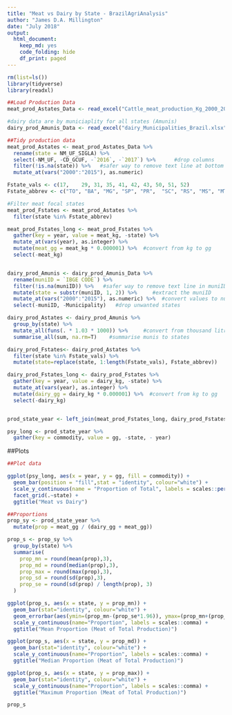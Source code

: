 ```yaml
---
title: "Meat vs Dairy by State - BrazilAgriAnalysis"
author: "James D.A. Millington"
date: "July 2018"
output: 
  html_document: 
    keep_md: yes
    code_folding: hide
    df_print: paged
---
```


```r

rm(list=ls())
library(tidyverse)
library(readxl)

```


```r
##Load Production Data
meat_prod_Astates_Data <- read_excel("Cattle_meat_production_Kg_2000_2017_all_states.xlsx", sheet = "Plan1", skip = 1)  #data for all states Astates

#dairy data are by municiaplity for all states (Amunis)
dairy_prod_Amunis_Data <- read_excel("dairy_Municipalities_Brazil.xlsx", sheet = "Tabela", skip = 1, na = c("", "-", "..."))

##Tidy production data
meat_prod_Astates <- meat_prod_Astates_Data %>%
  rename(state = NM_UF_SIGLA) %>%
  select(-NM_UF, -CD_GCUF, -`2016`, -`2017`) %>%      #drop columns
  filter(!is.na(state)) %>%   #safer way to remove text line at bottom of state column
  mutate_at(vars("2000":"2015"), as.numeric) 

Fstate_vals <- c(17,	29,	31,	35,	41,	42,	43,	50,	51,	52)
Fstate_abbrev <- c("TO", "BA", "MG", "SP", "PR",  "SC", "RS", "MS", "MT", "GO")

#Filter meat focal states
meat_prod_Fstates <- meat_prod_Astates %>%
  filter(state %in% Fstate_abbrev) 

meat_prod_Fstates_long <- meat_prod_Fstates %>%
  gather(key = year, value = meat_kg, -state) %>%
  mutate_at(vars(year), as.integer) %>%
  mutate(meat_gg = meat_kg * 0.000001) %>%  #convert from kg to gg
  select(-meat_kg)


dairy_prod_Amunis <- dairy_prod_Amunis_Data %>%
  rename(muniID = `IBGE CODE`) %>%
  filter(!is.na(muniID)) %>%   #safer way to remove text line in muniID 
  mutate(state = substr(muniID, 1, 2)) %>%     #extract the muniID
  mutate_at(vars("2000":"2015"), as.numeric) %>%  #convert values to numeric
  select(-muniID, -Municipality)   #drop unwanted states

dairy_prod_Astates <- dairy_prod_Amunis %>% 
  group_by(state) %>%  
  mutate_all(funs(. * 1.03 * 1000)) %>%     #convert from thousand litres to kgs
  summarise_all(sum, na.rm=T)    #summarise munis to states

dairy_prod_Fstates<- dairy_prod_Astates %>%
  filter(state %in% Fstate_vals) %>% 
  mutate(state=replace(state, 1:length(Fstate_vals), Fstate_abbrev))

dairy_prod_Fstates_long <- dairy_prod_Fstates %>%
  gather(key = year, value = dairy_kg, -state) %>%
  mutate_at(vars(year), as.integer) %>%
  mutate(dairy_gg = dairy_kg * 0.000001) %>%  #convert from kg to gg
  select(-dairy_kg)


prod_state_year <- left_join(meat_prod_Fstates_long, dairy_prod_Fstates_long, by = c("year", "state"))

psy_long <- prod_state_year %>%
  gather(key = commodity, value = gg, -state, - year)


```


##Plots
```r
##Plot data

ggplot(psy_long, aes(x = year, y = gg, fill = commodity)) + 
  geom_bar(position = "fill",stat = "identity", colour="white") +
  scale_y_continuous(name = "Proportion of Total", labels = scales::percent_format()) +
  facet_grid(.~state) +
  ggtitle("Meat vs Dairy")


```


```r
##Proportions
prop_sy <- prod_state_year %>%
  mutate(prop = meat_gg / (dairy_gg + meat_gg))

prop_s <- prop_sy %>%
  group_by(state) %>%
  summarise(
    prop_mn = round(mean(prop),3),
    prop_md = round(median(prop),3),
    prop_max = round(max(prop),3),
    prop_sd = round(sd(prop),3),
    prop_se = round(sd(prop) / length(prop), 3)
  )

ggplot(prop_s, aes(x = state, y = prop_mn)) + 
  geom_bar(stat="identity", colour="white") +
  geom_errorbar(aes(ymin=(prop_mn-(prop_se*1.96)), ymax=(prop_mn+(prop_se*1.96))), width=0.25) +
  scale_y_continuous(name="Proportion", labels = scales::comma) +
  ggtitle("Mean Proportion (Meat of Total Production)")

ggplot(prop_s, aes(x = state, y = prop_md)) + 
  geom_bar(stat="identity", colour="white") +
  scale_y_continuous(name="Proportion", labels = scales::comma) +
  ggtitle("Median Proportion (Meat of Total Production)")

ggplot(prop_s, aes(x = state, y = prop_max)) + 
  geom_bar(stat="identity", colour="white") +
  scale_y_continuous(name="Proportion", labels = scales::comma) +
  ggtitle("Maximum Proportion (Meat of Total Production)")

prop_s

``` 
